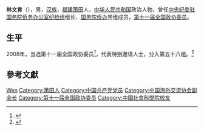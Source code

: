'''林文肯'''（{{bd|1945年|11月|}}），男，[[汉族|汉族]]，[[福建|福建]][[莆田|莆田]]人，[[中华人民共和国|中华人民共和国]]政治人物，曾任[[中央纪委驻国务院侨务办公室纪检组|中央纪委驻国务院侨务办公室纪检组]]组长、[[国务院侨办|国务院侨办]]党组成员，[[第十一届全国政协委员|第十一届全国政协委员]]。

== 生平 ==
2008年，当选第十一届全国政协委员<ref>{{cite news|title=第十一届全国政协委员名单|url=http://www.indaa.com.cn/zt/2009qglh/zxzs/200903/t20090303_127573.html|accessdate=2013-04-09|newspaper=新华社北京1月25日电 中国人民政治协商会议第十一届全国委员会委员名单(共2237人，2008年1月25日政协第十届全国委员会常务委员会第二十次会议通过)|date=2008年1月25日|deadurl=yes|archiveurl=https://web.archive.org/web/20130928014403/http://www.indaa.com.cn/zt/2009qglh/zxzs/200903/t20090303_127573.html|archivedate=2013年9月28日}}</ref>，代表特别邀请人士，分入第五十八组。<ref>{{cite news|title=全国政协信息-林文肯|url=http://www.cppcc.gov.cn/CMS/wylibary/showJcwyxtInfoWylibary.action?tabJcwyxt.guid=11W0021160&wytype=wjwy|accessdate=2013-04-11|newspaper=全国政协委员会|archive-date=2019-08-10|archive-url=https://web.archive.org/web/20190810200452/http://www.cppcc.gov.cn/CMS/wylibary/showJcwyxtInfoWylibary.action?tabJcwyxt.guid=11W0021160&wytype=wjwy|dead-url=no}}</ref>

== 參考文獻 ==
{{reflist}}

{{中国政治人物小作品}}

{{Authority control}}
{{DEFAULTSORT:Lin林}}
[[Category:林姓|Wen]]
[[Category:莆田人|Category:莆田人]]
[[Category:中国共产党党员|Category:中国共产党党员]]
[[Category:中国海外交流协会副会长|Category:中国海外交流协会副会长]]
[[Category:第十一届全国政协委员|Category:第十一届全国政协委员]]
[[Category:中國社會科學院校友|Category:中國社會科學院校友]]